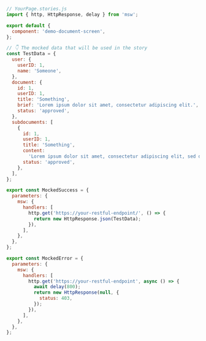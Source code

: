 ```js
// YourPage.stories.js
import { http, HttpResponse, delay } from 'msw';

export default {
  component: 'demo-document-screen',
};

// 👇 The mocked data that will be used in the story
const TestData = {
  user: {
    userID: 1,
    name: 'Someone',
  },
  document: {
    id: 1,
    userID: 1,
    title: 'Something',
    brief: 'Lorem ipsum dolor sit amet, consectetur adipiscing elit.',
    status: 'approved',
  },
  subdocuments: [
    {
      id: 1,
      userID: 1,
      title: 'Something',
      content:
        'Lorem ipsum dolor sit amet, consectetur adipiscing elit, sed do eiusmod tempor incididunt ut labore et dolore magna aliqua.',
      status: 'approved',
    },
  ],
};

export const MockedSuccess = {
  parameters: {
    msw: {
      handlers: [
        http.get('https://your-restful-endpoint/', () => {
          return new HttpResponse.json(TestData);
        }),
      ],
    },
  },
};

export const MockedError = {
  parameters: {
    msw: {
      handlers: [
        http.get('https://your-restful-endpoint', async () => {
          await delay(800);
          return new HttpResponse(null, {
            status: 403,
          });
        }),
      ],
    },
  },
};
```
